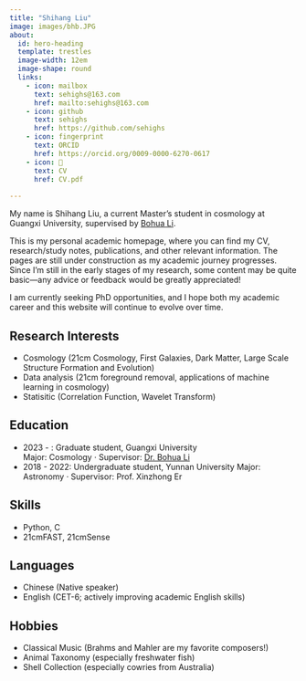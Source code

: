 ```yaml
---
title: "Shihang Liu"
image: images/bhb.JPG
about:
  id: hero-heading
  template: trestles
  image-width: 12em
  image-shape: round
  links:
    - icon: mailbox
      text: sehighs@163.com
      href: mailto:sehighs@163.com
    - icon: github
      text: sehighs
      href: https://github.com/sehighs
    - icon: fingerprint
      text: ORCID
      href: https://orcid.org/0009-0000-6270-0617
    - icon: 📝
      text: CV
      href: CV.pdf
    
---
```


::: {#hero-heading}

My name is Shihang Liu, a current Master's student in cosmology at Guangxi University, supervised by [Bohua Li](https://prof.gxu.edu.cn/teacherDetails/5223c932-91c4-4a78-9926-9b9ff7708e8a). 

This is my personal academic homepage, where you can find my CV, research/study notes, publications, and other relevant information. The pages are still under construction as my academic journey progresses. Since I’m still in the early stages of my research, some content may be quite basic—any advice or feedback would be greatly appreciated! 

I am currently seeking PhD opportunities, and I hope both my academic career and this website will continue to evolve over time.

## Research Interests
- Cosmology (21cm Cosmology, First Galaxies, Dark Matter, Large Scale Structure Formation and Evolution)
- Data analysis (21cm foreground removal, applications of machine learning in cosmology)
- Statisitic (Correlation Function, Wavelet Transform)


## Education

- 2023 - :  Graduate student, Guangxi University    
            Major: Cosmology · Supervisor: [Dr. Bohua Li](https://prof.gxu.edu.cn/teacherDetails/5223c932-91c4-4a78-9926-9b9ff7708e8a)
- 2018 - 2022: Undergraduate student, Yunnan University
            Major: Astronomy · Supervisor: Prof. Xinzhong Er

## Skills
- Python, C
- 21cmFAST, 21cmSense

## Languages
- Chinese (Native speaker)
- English (CET-6; actively improving academic English skills)

## Hobbies
- Classical Music (Brahms and Mahler are my favorite composers!)
- Animal Taxonomy (especially freshwater fish)
- Shell Collection (especially cowries from Australia)
:::

